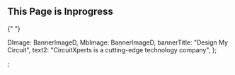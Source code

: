 <ProductStyle>
  <Banner banner={banner} />
  <div className="product-content d-none">
    <ProductCost />
  </div>
  <div>
    <h2 className="h2 mt-3 mb-3 text-center"> This Page is Inprogress</h2>{" "}
  </div>
</ProductStyle>


  DImage: BannerImageD,
  MbImage: BannerImageD,
  bannerTitle: "Design My Circuit",
  text2: "CircuitXperts is a cutting-edge technology company",
};


;
